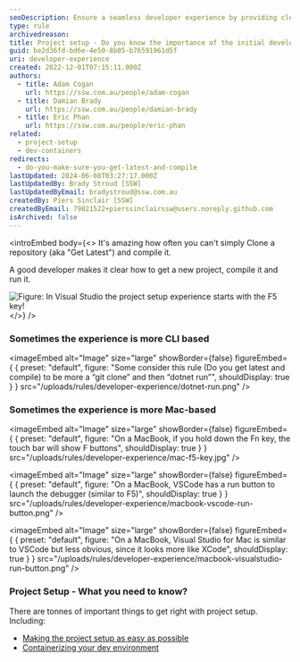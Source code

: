 ```yaml
---
seoDescription: Ensure a seamless developer experience by providing clear project setup instructions, including "Get Latest" and compilation steps, to enable efficient development and debugging.
type: rule
archivedreason:
title: Project setup - Do you know the importance of the initial developer experience?
guid: be2d36fd-bd6e-4e50-8b05-b76591961d5f
uri: developer-experience
created: 2022-12-01T07:15:11.000Z
authors:
  - title: Adam Cogan
    url: https://ssw.com.au/people/adam-cogan
  - title: Damian Brady
    url: https://ssw.com.au/people/damian-brady
  - title: Eric Phan
    url: https://ssw.com.au/people/eric-phan
related:
  - project-setup
  - dev-containers
redirects:
  - do-you-make-sure-you-get-latest-and-compile
lastUpdated: 2024-06-08T03:27:17.000Z
lastUpdatedBy: Brady Stroud [SSW]
lastUpdatedByEmail: bradystroud@ssw.com.au
createdBy: Piers Sinclair [SSW]
createdByEmail: 79821522+pierssinclairssw@users.noreply.github.com
isArchived: false
---
```


<introEmbed
  body={<>
It's amazing how often you can't simply Clone a repository (aka "Get Latest") and compile it.

A good developer makes it clear how to get a new project, compile it and run it.

![Figure: In Visual Studio the project setup experience starts with the F5 key!](/uploads/rules/developer-experience/f5-key.jpg)
  </>}
/>
### Sometimes the experience is more CLI based


<imageEmbed
  alt="Image"
  size="large"
  showBorder={false}
  figureEmbed={ {
    preset: "default",
    figure: "Some consider this rule (Do you get latest and compile) to be more a “git clone” and then “dotnet run”",
    shouldDisplay: true
  } }
  src="/uploads/rules/developer-experience/dotnet-run.png"
/>


### Sometimes the experience is more Mac-based


<imageEmbed
  alt="Image"
  size="large"
  showBorder={false}
  figureEmbed={ {
    preset: "default",
    figure: "On a MacBook, if you hold down the Fn key, the touch bar will show F buttons",
    shouldDisplay: true
  } }
  src="/uploads/rules/developer-experience/mac-f5-key.jpg"
/>



<imageEmbed
  alt="Image"
  size="large"
  showBorder={false}
  figureEmbed={ {
    preset: "default",
    figure: "On a MacBook, VSCode has a run button to launch the debugger (similar to F5)",
    shouldDisplay: true
  } }
  src="/uploads/rules/developer-experience/macbook-vscode-run-button.png"
/>



<imageEmbed
  alt="Image"
  size="large"
  showBorder={false}
  figureEmbed={ {
    preset: "default",
    figure: "On a MacBook, Visual Studio for Mac is similar to VSCode but less obvious, since it looks more like XCode",
    shouldDisplay: true
  } }
  src="/uploads/rules/developer-experience/macbook-visualstudio-run-button.png"
/>


### Project Setup - What you need to know?

There are tonnes of important things to get right with project setup. Including:

- [Making the project setup as easy as possible](/project-setup)
- [Containerizing your dev environment](/dev-containers)
